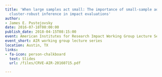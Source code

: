 ```yaml
---
title: 'When large samples act small: The importance of small-sample adjustments for
  cluster-robust inference in impact evaluations'
author:
- James E. Pustejovsky
date: 2016-07-18T00:00:00
publish_date: 2018-04-15T08:15:00
event: American Institutes for Research Impact Working Group Lecture Series
event_short: AIR working group lecture series
location: Austin, TX
links:
- fa-icon: person-chalkboard
  text: Slides
  url: /files/CRVE-AIR-20160715.pdf

---
```




